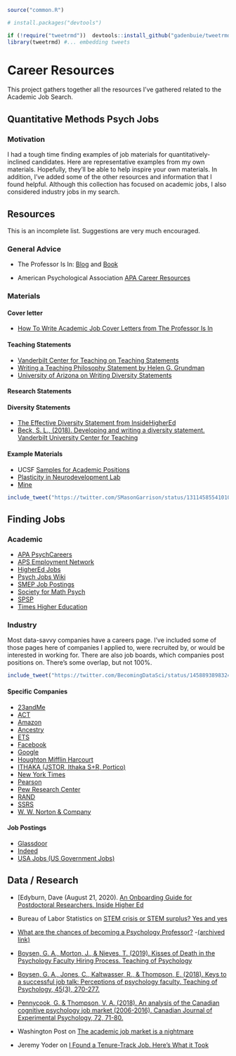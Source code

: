 

```r
source("common.R")

# install.packages("devtools")

if (!require("tweetrmd"))  devtools::install_github("gadenbuie/tweetrmd")
library(tweetrmd) #... embedding tweets

```


# Career Resources

This project gathers together all the resources I've gathered related to the Academic Job Search. 







## Quantitative Methods Psych Jobs 

### Motivation

I had a tough time finding examples of job materials for quantitatively-inclined candidates. Here are representative examples from my own materials. Hopefully, they'll be able to help inspire your own materials. In addition, I've added some of the other resources and information that I found helpful. Although this collection has focused on academic jobs, I also considered industry jobs in my search.


## Resources
This is an incomplete list. Suggestions are very much encouraged.

### General Advice

- The Professor Is In: [Blog](http://theprofessorisin.com/) and [Book](https://smile.amazon.com/gp/product/0553419420)

- American Psychological Association [APA Career Resources](https://www.apa.org/careers/resources/academic/)

### Materials

#### Cover letter
- [How To Write Academic Job Cover Letters from The Professor Is In](https://theprofessorisin.com/category/how-to-write-academic-job-cover-letters/)

#### Teaching Statements
- [Vanderbilt Center for Teaching on Teaching Statements]( https://cft.vanderbilt.edu/guides-sub-pages/teaching-statements/)
- [Writing a Teaching Philosophy Statement by Helen G. Grundman](http://www.ams.org/notices/200611/comm-grundman.pdf)
- [University of Arizona on Writing Diversity Statements](https://postdoc.arizona.edu/content/writing-diversity-statements)

#### Research Statements

#### Diversity Statements
- [The Effective Diversity Statement from InsideHigherEd](https://www.insidehighered.com/advice/2016/06/10/how-write-effective-diversity-statement-essay)
- [Beck, S. L., (2018). Developing and writing a diversity statement. Vanderbilt University Center for Teaching](https://cft.vanderbilt.edu/guides-sub-pages/developing-and-writing-a-diversity-statement/)

#### Example Materials

- UCSF [Samples for Academic Positions](https://career.ucsf.edu/grad-students-postdocs/career-planning/academic-jobs/applying/academic-samples)
- [Plasticity in Neurodevelopment Lab](https://www.plasticityinneurodevelopmentlab.com/for-academics)
- [Mine](https://github.com/R-Computing-Lab/handbook/tree/main/admin/masonmaterials)

```r
include_tweet("https://twitter.com/SMasonGarrison/status/1311458554101063683?s=20")

```
## Finding Jobs

### Academic
- [APA PsychCareers](https://www.psyccareers.com/search)
- [APS Employment Network](https://jobs.psychologicalscience.org/)
- [HigherEd Jobs](https://www.higheredjobs.com/faculty/search.cfm?JobCat=91)
- [Psych Jobs Wiki](http://psychjobsearch.wikidot.com/)
- [SMEP Job Postings](https://smep.org/resources/positions-available)
- [Society for Math Psych](http://www.mathpsych.org/index.php?option=com_content&view=category&layout=blog&id=34&Itemid=62)
- [SPSP](https://my.spsp.org/Careers/Job-Search)
- [Times Higher Education](https://www.timeshighereducation.com/unijobs/en-us/listings/psychology/)

### Industry
Most data-savvy companies have a careers page. I've included some of those pages here of companies I applied to, were recruited by, or would be interested in working for. There are also job boards, which companies post positions on. There's some overlap, but not 100%.

```r
include_tweet("https://twitter.com/BecomingDataSci/status/1458893898324099075")
```

#### Specific Companies
- [23andMe](https://www.23andme.com/careers/)
- [ACT](https://careers-act.icims.com/jobs/)
- [Amazon](https://www.amazon.jobs/en/job_categories/data-science)
- [Ancestry](https://careers.ancestry.com/us/en)
- [ETS](https://www.ets.org/careers)
- [Facebook](https://www.facebook.com/careers/jobs)
- [Google](https://careers.google.com/)
- [Houghton Mifflin Harcourt](https://careers.hmhco.com/key/educational-measurement-jobs.html)
- [ITHAKA (JSTOR, Ithaka S+R, Portico)](https://www.ithaka.org/career-opportunities)
- [New York Times](https://www.nytco.com/careers/)
- [Pearson](https://pearson.jobs/)
- [Pew Research Center](https://jobs-prc.icims.com/jobs/)
- [RAND](https://www.rand.org/jobs.html)
- [SSRS](https://ssrs.com/careers/)
- [W. W. Norton & Company](https://wwnorton.com/careers/current-openings)

#### Job Postings
- [Glassdoor](https://www.glassdoor.com)
- [Indeed](https://www.indeed.com/)
- [USA Jobs (US Government Jobs)](https://www.usajobs.gov/)


## Data / Research

 - [Edyburn, Dave (August 21, 2020). [An Onboarding Guide for Postdoctoral Researchers. Inside Higher Ed](https://www.insidehighered.com/advice/2020/08/21/advice-postdocs-during-start-phase-their-appointments-opinion)
 
- Bureau of Labor Statistics on [STEM crisis or STEM surplus? Yes and yes](https://www.bls.gov/opub/mlr/2015/article/stem-crisis-or-stem-surplus-yes-and-yes.htm)
- [What are the chances of becoming a Psychology Professor?](http://geekpsychologist.com/what-are-the-chances-of-becoming-a-psychology-professor/stem-surplus-yes-and-yes.htm)
    -[(archived link)](http://webcache.googleusercontent.com/search?q=cache:M-P4L1Xj8XoJ:geekpsychologist.com/what-are-the-chances-of-becoming-a-psychology-professor/&hl=en&gl=us&strip=0&vwsrc=0)
- [Boysen, G. A., Morton, J., & Nieves, T. (2019). Kisses of Death in the Psychology Faculty Hiring Process. Teaching of Psychology](https://journals.sagepub.com/doi/abs/10.1177/0098628319853942)
- [Boysen, G. A., Jones, C., Kaltwasser, R., & Thompson, E. (2018). Keys to a successful job talk: Perceptions of psychology faculty. Teaching of Psychology, 45(3), 270-277.](https://journals.sagepub.com/doi/full/10.1177/0098628318779277)
- [Pennycook, G. & Thompson, V. A. (2018). An analysis of the Canadian cognitive psychology job market (2006-2016). Canadian Journal of Experimental Psychology, 72, 71-80.](https://psyarxiv.com/mxa35)
- Washington Post on [The academic job market is a nightmare](https://www.washingtonpost.com/outlook/2019/04/15/job-market-academics-is-nightmare-heres-one-way-fix-it/)
- Jeremy Yoder on [I Found a Tenure-Track Job. Here's What it Took](https://chroniclevitae.com/news/1775-i-found-a-tenure-track-job-here-s-what-it-took)
